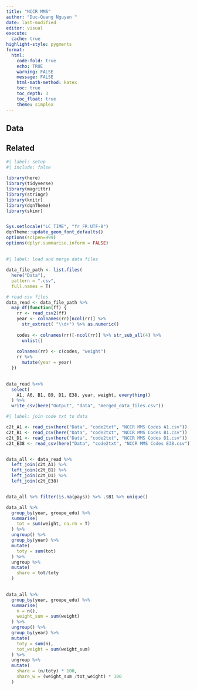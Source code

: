 ```yaml
---
title: "NCCR MMS"
author: "Duc-Quang Nguyen "
date: last-modified
editor: visual
execute: 
  cache: true
highlight-style: pygments
format:
  html: 
    code-fold: true
    echo: TRUE
    warning: FALSE
    message: FALSE
    html-math-method: katex
    toc: true
    toc_depth: 3
    toc_float: true
    theme: simplex
---
```


## Data

## Related

```r
#| label: setup
#| include: false
  
library(here)
library(tidyverse)
library(magrittr)
library(stringr)
library(knitr)
library(dqnTheme)
library(skimr)


Sys.setlocale("LC_TIME", "fr_FR.UTF-8")
dqnTheme::update_geom_font_defaults()
options(scipen=999)
options(dplyr.summarise.inform = FALSE)

```

## 

```r
#| label: load and merge data files

data_file_path <- list.files(
  here("Data"), 
  pattern = ".csv", 
  full.names = T)

# read csv files
data_read <- data_file_path %>% 
  map_df(function(ff) {
    rr <- read_csv2(ff)
    year <- colnames(rr)[ncol(rr)] %>% 
      str_extract( "\\d+") %>% as.numeric()
    
    codes <- colnames(rr)[-ncol(rr)] %>% str_sub_all(4) %>% 
      unlist()
    
    colnames(rr) <- c(codes, "weight")
    rr %>% 
      mutate(year = year)
  }) 

  
data_read %<>% 
  select(
    A1, A6, B1, B9, D1, E38, year, weight, everything()
  ) %>% 
  write_csv(here("Output", "data", "merged_data_files.csv"))


```


```r
#| label: join code txt to data

c2t_A1 <- read_csv(here("Data", "code2txt", "NCCR MMS Codes A1.csv"))
c2t_B1 <- read_csv(here("Data", "code2txt", "NCCR MMS Codes B1.csv"))
c2t_D1 <- read_csv(here("Data", "code2txt", "NCCR MMS Codes D1.csv"))
c2t_E38 <- read_csv(here("Data", "code2txt", "NCCR MMS Codes E38.csv"))


data_all <- data_read %>% 
  left_join(c2t_A1) %>% 
  left_join(c2t_B1) %>% 
  left_join(c2t_D1) %>% 
  left_join(c2t_E38)


data_all %>% filter(is.na(pays)) %>% .$B1 %>% unique()

data_all %>% 
  group_by(year, groupe_edu) %>% 
  summarise(
    tot = sum(weight, na.rm = T)
  ) %>% 
  ungroup() %>% 
  group_by(year) %>% 
  mutate(
    toty = sum(tot)
  ) %>% 
  ungroup %>% 
  mutate(
    share = tot/toty
  )
  

data_all %>% 
  group_by(year, groupe_edu) %>% 
  summarise(
    n = n(),
    weight_sum = sum(weight)
  ) %>% 
  ungroup() %>% 
  group_by(year) %>% 
  mutate(
    toty = sum(n),
    tot_weight = sum(weight_sum)
  ) %>% 
  ungroup %>% 
  mutate(
    share = (n/toty) * 100,
    share_w = (weight_sum /tot_weight) * 100
  )

```



